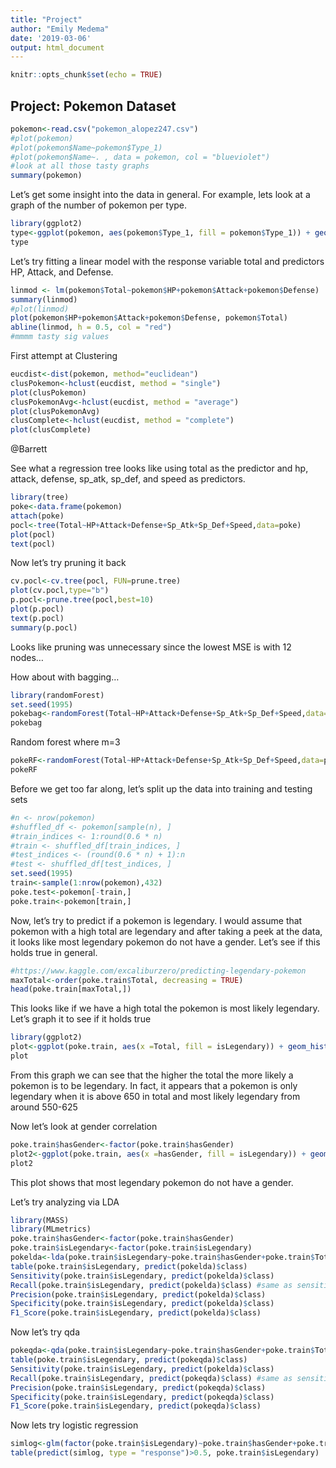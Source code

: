 ```yaml
---
title: "Project"
author: "Emily Medema"
date: '2019-03-06'
output: html_document
---
```


```r
knitr::opts_chunk$set(echo = TRUE)
```

## Project: Pokemon Dataset

```r
pokemon<-read.csv("pokemon_alopez247.csv")
#plot(pokemon)
#plot(pokemon$Name~pokemon$Type_1)
#plot(pokemon$Name~. , data = pokemon, col = "blueviolet")
#look at all those tasty graphs
summary(pokemon)

```

Let's get some insight into the data in general. For example, lets look at a graph of the number of pokemon per type.

```r
library(ggplot2)
type<-ggplot(pokemon, aes(pokemon$Type_1, fill = pokemon$Type_1)) + geom_histogram(stat="count", color = "black") + theme(axis.text.x = element_text(angle = 90, hjust = 1))
type
```


Let's try fitting a linear model with the response variable total and predictors HP, Attack, and Defense.

```r
linmod <- lm(pokemon$Total~pokemon$HP+pokemon$Attack+pokemon$Defense)
summary(linmod)
#plot(linmod)
plot(pokemon$HP+pokemon$Attack+pokemon$Defense, pokemon$Total)
abline(linmod, h = 0.5, col = "red")
#mmmm tasty sig values
```


First attempt at Clustering
```r
eucdist<-dist(pokemon, method="euclidean")
clusPokemon<-hclust(eucdist, method = "single")
plot(clusPokemon)
clusPokemonAvg<-hclust(eucdist, method = "average")
plot(clusPokemonAvg)
clusComplete<-hclust(eucdist, method = "complete")
plot(clusComplete)
```

@Barrett

See what a regression tree looks like using total as the predictor and hp, attack, defense, sp_atk, sp_def, and speed as predictors.
```r
library(tree)
poke<-data.frame(pokemon)
attach(poke)
pocl<-tree(Total~HP+Attack+Defense+Sp_Atk+Sp_Def+Speed,data=poke)
plot(pocl)
text(pocl)
```

Now let's try pruning it back

```r
cv.pocl<-cv.tree(pocl, FUN=prune.tree)
plot(cv.pocl,type="b")
p.pocl<-prune.tree(pocl,best=10)
plot(p.pocl)
text(p.pocl)
summary(p.pocl)
```

Looks like pruning was unnecessary since the lowest MSE is with 12 nodes...

How about with bagging...

```r
library(randomForest)
set.seed(1995)
pokebag<-randomForest(Total~HP+Attack+Defense+Sp_Atk+Sp_Def+Speed,data=poke,mtry=6,importance=FALSE)
pokebag
```
Random forest where m=3
```r
pokeRF<-randomForest(Total~HP+Attack+Defense+Sp_Atk+Sp_Def+Speed,data=poke,mtry=3,importance=TRUE)
pokeRF
```


Before we get too far along, let's split up the data into training and testing sets
```r
#n <- nrow(pokemon)
#shuffled_df <- pokemon[sample(n), ]
#train_indices <- 1:round(0.6 * n)
#train <- shuffled_df[train_indices, ]
#test_indices <- (round(0.6 * n) + 1):n
#test <- shuffled_df[test_indices, ]
set.seed(1995)
train<-sample(1:nrow(pokemon),432)
poke.test<-pokemon[-train,]
poke.train<-pokemon[train,]

```


Now, let's try to predict if a pokemon is legendary. I would assume that pokemon with a high total are legendary and after taking a peek at the data, it looks like most legendary pokemon do not have a gender. Let's see if this holds true in general.

```r
#https://www.kaggle.com/excaliburzero/predicting-legendary-pokemon
maxTotal<-order(poke.train$Total, decreasing = TRUE)
head(poke.train[maxTotal,])
```

This looks like if we have a high total the pokemon is most likely legendary. Let's graph it to see if it holds true

```r
library(ggplot2)
plot<-ggplot(poke.train, aes(x =Total, fill = isLegendary)) + geom_histogram()
plot
```

From this graph we can see that the higher the total the more likely a pokemon is to be legendary. In fact, it appears that a pokemon is only legendary when it is above 650 in total and most likely legendary from around 550-625

Now let's look at gender correlation

```r
poke.train$hasGender<-factor(poke.train$hasGender)
plot2<-ggplot(poke.train, aes(x =hasGender, fill = isLegendary)) + geom_bar()
plot2
```

This plot shows that most legendary pokemon do not have a gender.

Let's try analyzing via LDA

```r
library(MASS)
library(MLmetrics)
poke.train$hasGender<-factor(poke.train$hasGender)
poke.train$isLegendary<-factor(poke.train$isLegendary)
pokelda<-lda(poke.train$isLegendary~poke.train$hasGender+poke.train$Total)
table(poke.train$isLegendary, predict(pokelda)$class)
Sensitivity(poke.train$isLegendary, predict(pokelda)$class)
Recall(poke.train$isLegendary, predict(pokelda)$class) #same as sensitivity
Precision(poke.train$isLegendary, predict(pokelda)$class)
Specificity(poke.train$isLegendary, predict(pokelda)$class)
F1_Score(poke.train$isLegendary, predict(pokelda)$class)
```

Now let's try qda

```r

pokeqda<-qda(poke.train$isLegendary~poke.train$hasGender+poke.train$Total)
table(poke.train$isLegendary, predict(pokeqda)$class)
Sensitivity(poke.train$isLegendary, predict(pokelda)$class)
Recall(poke.train$isLegendary, predict(pokeqda)$class) #same as sensitivity
Precision(poke.train$isLegendary, predict(pokeqda)$class)
Specificity(poke.train$isLegendary, predict(pokeqda)$class)
F1_Score(poke.train$isLegendary, predict(pokeqda)$class)
```

Now lets try logistic regression

```r
simlog<-glm(factor(poke.train$isLegendary)~poke.train$hasGender+poke.train$Total, family = "binomial")
table(predict(simlog, type = "response")>0.5, poke.train$isLegendary)
```





